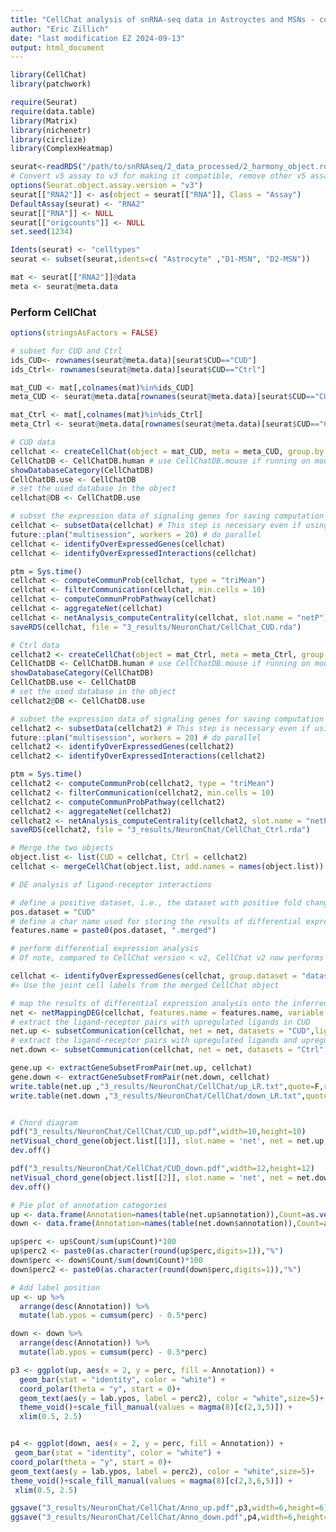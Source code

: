 ```yaml
---
title: "CellChat analysis of snRNA-seq data in Astroyctes and MSNs - code adapted from vignettes https://htmlpreview.github.io/?https://github.com/jinworks/CellChat/blob/master/tutorial/CellChat-vignette.html and  https://htmlpreview.github.io/?https://github.com/jinworks/CellChat/blob/master/tutorial/Comparison_analysis_of_multiple_datasets.html"
author: "Eric Zillich"
date: "last modification EZ 2024-09-13"
output: html_document
---
```


```r

library(CellChat)
library(patchwork)

require(Seurat)
require(data.table)
library(Matrix)
library(nichenetr)
library(circlize)
library(ComplexHeatmap)
```


```r
seurat<-readRDS("/path/to/snRNAseq/2_data_processed/2_harmony_object.rds")
# Convert v5 assay to v3 for making it compatible, remove other v5 assays
options(Seurat.object.assay.version = "v3")
seurat[["RNA2"]] <- as(object = seurat[["RNA"]], Class = "Assay")
DefaultAssay(seurat) <- "RNA2"
seurat[["RNA"]] <- NULL
seurat[["origcounts"]] <- NULL
set.seed(1234)

Idents(seurat) <- "celltypes"
seurat <- subset(seurat,idents=c( "Astrocyte" ,"D1-MSN", "D2-MSN"))

mat <- seurat[["RNA2"]]@data
meta <- seurat@meta.data
```


### Perform CellChat
```r
options(stringsAsFactors = FALSE)

# subset for CUD and Ctrl
ids_CUD<- rownames(seurat@meta.data)[seurat$CUD=="CUD"]
ids_Ctrl<- rownames(seurat@meta.data)[seurat$CUD=="Ctrl"]

mat_CUD <- mat[,colnames(mat)%in%ids_CUD]
meta_CUD <- seurat@meta.data[rownames(seurat@meta.data)[seurat$CUD=="CUD"],]

mat_Ctrl <- mat[,colnames(mat)%in%ids_Ctrl]
meta_Ctrl <- seurat@meta.data[rownames(seurat@meta.data)[seurat$CUD=="Ctrl"],]

# CUD data
cellchat <- createCellChat(object = mat_CUD, meta = meta_CUD, group.by = "celltypes")
CellChatDB <- CellChatDB.human # use CellChatDB.mouse if running on mouse data
showDatabaseCategory(CellChatDB)
CellChatDB.use <- CellChatDB 
# set the used database in the object
cellchat@DB <- CellChatDB.use

# subset the expression data of signaling genes for saving computation cost
cellchat <- subsetData(cellchat) # This step is necessary even if using the whole database
future::plan("multisession", workers = 20) # do parallel
cellchat <- identifyOverExpressedGenes(cellchat)
cellchat <- identifyOverExpressedInteractions(cellchat)

ptm = Sys.time()
cellchat <- computeCommunProb(cellchat, type = "triMean")
cellchat <- filterCommunication(cellchat, min.cells = 10)
cellchat <- computeCommunProbPathway(cellchat)
cellchat <- aggregateNet(cellchat)
cellchat <- netAnalysis_computeCentrality(cellchat, slot.name = "netP")
saveRDS(cellchat, file = "3_results/NeuronChat/CellChat_CUD.rda")

# Ctrl data 
cellchat2 <- createCellChat(object = mat_Ctrl, meta = meta_Ctrl, group.by = "celltypes")
CellChatDB <- CellChatDB.human # use CellChatDB.mouse if running on mouse data
showDatabaseCategory(CellChatDB)
CellChatDB.use <- CellChatDB 
# set the used database in the object
cellchat2@DB <- CellChatDB.use

# subset the expression data of signaling genes for saving computation cost
cellchat2 <- subsetData(cellchat2) # This step is necessary even if using the whole database
future::plan("multisession", workers = 20) # do parallel
cellchat2 <- identifyOverExpressedGenes(cellchat2)
cellchat2 <- identifyOverExpressedInteractions(cellchat2)

ptm = Sys.time()
cellchat2 <- computeCommunProb(cellchat2, type = "triMean")
cellchat2 <- filterCommunication(cellchat2, min.cells = 10)
cellchat2 <- computeCommunProbPathway(cellchat2)
cellchat2 <- aggregateNet(cellchat2)
cellchat2 <- netAnalysis_computeCentrality(cellchat2, slot.name = "netP")
saveRDS(cellchat2, file = "3_results/NeuronChat/CellChat_Ctrl.rda")

# Merge the two objects
object.list <- list(CUD = cellchat, Ctrl = cellchat2)
cellchat <- mergeCellChat(object.list, add.names = names(object.list))

# DE analysis of ligand-receptor interactions

# define a positive dataset, i.e., the dataset with positive fold change against the other dataset
pos.dataset = "CUD"
# define a char name used for storing the results of differential expression analysis
features.name = paste0(pos.dataset, ".merged")

# perform differential expression analysis 
# Of note, compared to CellChat version < v2, CellChat v2 now performs an ultra-fast Wilcoxon test using the presto package, which gives smaller values of logFC. Thus we here set a smaller value of thresh.fc compared to the original one (thresh.fc = 0.1). Users can also provide a vector and dataframe of customized DEGs by modifying the cellchat@var.features$LS.merged and cellchat@var.features$LS.merged.info. 

cellchat <- identifyOverExpressedGenes(cellchat, group.dataset = "datasets", pos.dataset = pos.dataset, features.name = features.name, only.pos = FALSE, thresh.pc = 0.1, thresh.fc = 0,thresh.p = 0.05, group.DE.combined = FALSE) 
#> Use the joint cell labels from the merged CellChat object

# map the results of differential expression analysis onto the inferred cell-cell communications to easily manage/subset the ligand-receptor pairs of interest
net <- netMappingDEG(cellchat, features.name = features.name, variable.all = TRUE)
# extract the ligand-receptor pairs with upregulated ligands in CUD
net.up <- subsetCommunication(cellchat, net = net, datasets = "CUD",ligand.logFC = 0.07, receptor.logFC = 0.00001)
# extract the ligand-receptor pairs with upregulated ligands and upregulated receptors in Ctrl, i.e.,downregulated in CUD
net.down <- subsetCommunication(cellchat, net = net, datasets = "Ctrl",ligand.logFC = -0.07, receptor.logFC = -0.00001)

gene.up <- extractGeneSubsetFromPair(net.up, cellchat)
gene.down <- extractGeneSubsetFromPair(net.down, cellchat)
write.table(net.up ,"3_results/NeuronChat/CellChat/up_LR.txt",quote=F,row.names = F, col.names = T,sep=",")
write.table(net.down ,"3_results/NeuronChat/CellChat/down_LR.txt",quote=F,row.names = F, col.names = T,sep=",")


# Chord diagram 
pdf("3_results/NeuronChat/CellChat/CUD_up.pdf",width=10,height=10)
netVisual_chord_gene(object.list[[1]], slot.name = 'net', net = net.up, lab.cex = 1, big.gap = 100,small.gap = 100,color.use=c("#F7AB64","#3A9BCC","#85CEE4"),reduce=0.0025)
dev.off()

pdf("3_results/NeuronChat/CellChat/CUD_down.pdf",width=12,height=12)
netVisual_chord_gene(object.list[[2]], slot.name = 'net', net = net.down, lab.cex = 1, big.gap = 100,small.gap = 100,color.use=c("#F7AB64","#3A9BCC","#85CEE4"),reduce=0.0025)
dev.off()

# Pie plot of annotation categories 
up <- data.frame(Annotation=names(table(net.up$annotation)),Count=as.vector(unname(table(net.up$annotation))))
down <- data.frame(Annotation=names(table(net.down$annotation)),Count=as.vector(unname(table(net.down$annotation))))

up$perc <- up$Count/sum(up$Count)*100
up$perc2 <- paste0(as.character(round(up$perc,digits=1)),"%")
down$perc <- down$Count/sum(down$Count)*100
down$perc2 <- paste0(as.character(round(down$perc,digits=1)),"%")

# Add label position
up <- up %>%
  arrange(desc(Annotation)) %>%
  mutate(lab.ypos = cumsum(perc) - 0.5*perc)

down <- down %>%
  arrange(desc(Annotation)) %>%
  mutate(lab.ypos = cumsum(perc) - 0.5*perc)

p3 <- ggplot(up, aes(x = 2, y = perc, fill = Annotation)) +
  geom_bar(stat = "identity", color = "white") +
  coord_polar(theta = "y", start = 0)+
  geom_text(aes(y = lab.ypos, label = perc2), color = "white",size=5)+
  theme_void()+scale_fill_manual(values = magma(8)[c(2,3,5)]) +
  xlim(0.5, 2.5)


p4 <- ggplot(down, aes(x = 2, y = perc, fill = Annotation)) +
 geom_bar(stat = "identity", color = "white") +
coord_polar(theta = "y", start = 0)+
geom_text(aes(y = lab.ypos, label = perc2), color = "white",size=5)+
theme_void()+scale_fill_manual(values = magma(8)[c(2,3,6,5)]) +
 xlim(0.5, 2.5)

ggsave("3_results/NeuronChat/CellChat/Anno_up.pdf",p3,width=6,height=6)
ggsave("3_results/NeuronChat/CellChat/Anno_down.pdf",p4,width=6,height=6)

```
